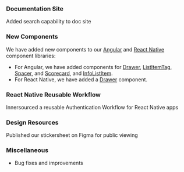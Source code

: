 ### Documentation Site

Added search capability to doc site

### New Components

We have added new components to our [Angular](https://pxblue-components.github.io/angular) and [React Native](https://pxblue-components.github.io/react-native) component libraries:

-   For Angular, we have added components for [Drawer](https://pxblue-components.github.io/angular-dev/?path=/info/components-drawer--readme), [ListItemTag](https://pxblue-components.github.io/angular-dev/?path=/info/components-list-item-tag--readme), [Spacer](https://pxblue-components.github.io/angular-dev/?path=/info/components-spacer--readme), and
    [Scorecard](https://pxblue-components.github.io/angular-dev/?path=/info/components-score-card--readme), and [InfoListItem](https://pxblue-components.github.io/angular-dev/?path=/info/components-info-list-item--readme).
-   For React Native, we have added a [Drawer](https://pxblue-components.github.io/react-native/?path=/info/components-documentation--drawer) component.

### React Native Reusable Workflow

Innersourced a reusable Authentication Workflow for React Native apps

### Design Resources

Published our stickersheet on Figma for public viewing

### Miscellaneous

-   Bug fixes and improvements

